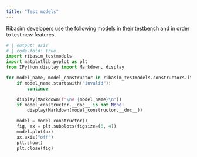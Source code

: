 ```yaml
---
title: "Test models"
---
```


Ribasim developers use the following models in their testbench and in order to test new features.

```python
# | output: asis
# | code-fold: true
import ribasim_testmodels
import matplotlib.pyplot as plt
from IPython.display import Markdown, display

for model_name, model_constructor in ribasim_testmodels.constructors.items():
    if model_name.startswith("invalid"):
        continue

    display(Markdown(f"\n# {model_name}\n"))
    if model_constructor.__doc__ is not None:
        display(Markdown(model_constructor.__doc__))

    model = model_constructor()
    fig, ax = plt.subplots(figsize=(6, 4))
    model.plot(ax)
    ax.axis("off")
    plt.show()
    plt.close(fig)
```
